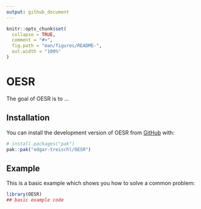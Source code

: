 ```yaml
---
output: github_document
---
```


<!-- README.md is generated from README.Rmd. Please edit that file -->

```r
knitr::opts_chunk$set(
  collapse = TRUE,
  comment = "#>",
  fig.path = "man/figures/README-",
  out.width = "100%"
)
```

# OESR

<!-- badges: start -->
<!-- badges: end -->

The goal of OESR is to ...

## Installation

You can install the development version of OESR from [GitHub](https://github.com/) with:

``` r
# install.packages("pak")
pak::pak("edgar-treischl/OESR")
```

## Example

This is a basic example which shows you how to solve a common problem:

```r
library(OESR)
## basic example code
```


